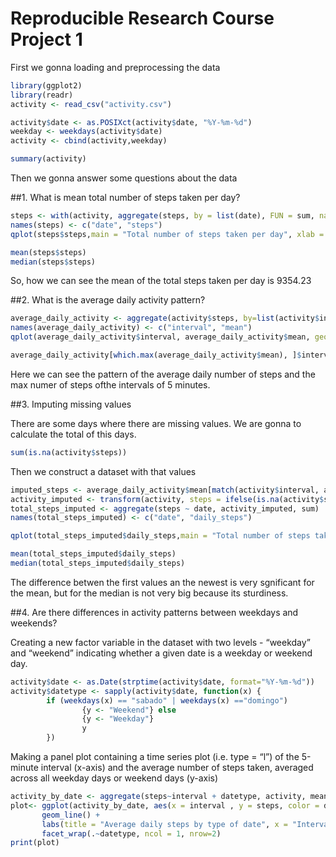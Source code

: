 Reproducible Research Course Project 1
========================================
First we gonna loading and preprocessing the data

```{r}
library(ggplot2)
library(readr)
activity <- read_csv("activity.csv")

activity$date <- as.POSIXct(activity$date, "%Y-%m-%d")
weekday <- weekdays(activity$date)
activity <- cbind(activity,weekday)

summary(activity)
```
Then we gonna answer some questions about the data 

##1. What is mean total number of steps taken per day?

```{r}
steps <- with(activity, aggregate(steps, by = list(date), FUN = sum, na.rm = TRUE))
names(steps) <- c("date", "steps")
qplot(steps$steps,main = "Total number of steps taken per day", xlab = "Steps")

mean(steps$steps)
median(steps$steps)
```
So, how we can see the mean of the total steps taken per day is 9354.23 

##2. What is the average daily activity pattern?
```{r}
average_daily_activity <- aggregate(activity$steps, by=list(activity$interval), FUN=mean, na.rm=TRUE)
names(average_daily_activity) <- c("interval", "mean")
qplot(average_daily_activity$interval, average_daily_activity$mean, geom = "line",ylab="Average number of steps", xlab="intervals")

average_daily_activity[which.max(average_daily_activity$mean), ]$interval
```


Here we can see the pattern of the average daily number of steps and the max numer of steps ofthe intervals of  5 minutes.  


##3. Imputing missing values

There are some days where there are missing values. We are gonna to calculate the total of this days.
```{r}
sum(is.na(activity$steps))
```
Then we construct a dataset with that values

```{r}
imputed_steps <- average_daily_activity$mean[match(activity$interval, average_daily_activity$interval)]
activity_imputed <- transform(activity, steps = ifelse(is.na(activity$steps), yes = imputed_steps, no = activity$steps))
total_steps_imputed <- aggregate(steps ~ date, activity_imputed, sum)
names(total_steps_imputed) <- c("date", "daily_steps")

qplot(total_steps_imputed$daily_steps,main = "Total number of steps taken each day", xlab = "Steps")

mean(total_steps_imputed$daily_steps)
median(total_steps_imputed$daily_steps)


```

The difference betwen the first values an the newest is very sgnificant for the mean, but for the median is not very big because its sturdiness. 

##4. Are there differences in activity patterns between weekdays and weekends?

Creating a new factor variable in the dataset with two levels - "weekday" and "weekend" indicating whether a given date is a weekday or weekend day.

```{r}
activity$date <- as.Date(strptime(activity$date, format="%Y-%m-%d"))
activity$datetype <- sapply(activity$date, function(x) {
        if (weekdays(x) == "sabado" | weekdays(x) =="domingo") 
                {y <- "Weekend"} else 
                {y <- "Weekday"}
                y
        })
```

Making a panel plot containing a time series plot (i.e. type = "l") of the 5-minute interval (x-axis) and the average number of steps taken, averaged across all weekday days or weekend days (y-axis)

```{r}
activity_by_date <- aggregate(steps~interval + datetype, activity, mean, na.rm = TRUE)
plot<- ggplot(activity_by_date, aes(x = interval , y = steps, color = datetype)) +
       geom_line() +
       labs(title = "Average daily steps by type of date", x = "Interval", y = "Average number of steps") +
       facet_wrap(.~datetype, ncol = 1, nrow=2)
print(plot)
```


